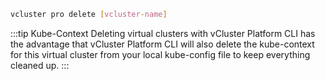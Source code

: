 ```bash
vcluster pro delete [vcluster-name]
```

:::tip Kube-Context
Deleting virtual clusters with vCluster Platform CLI has the advantage that vCluster Platform CLI will also delete the kube-context for this virtual cluster from your local kube-config file to keep everything cleaned up.
:::
